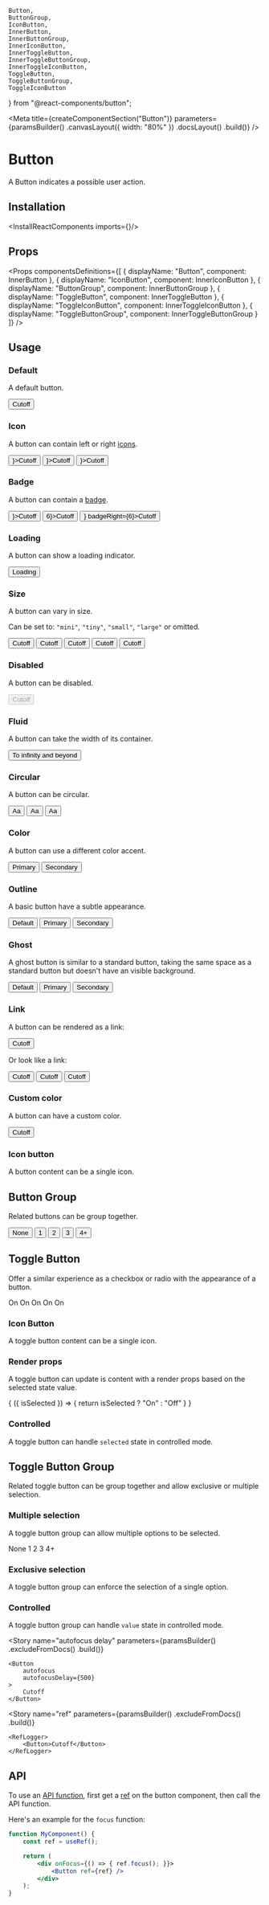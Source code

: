     Button,
    ButtonGroup,
    IconButton,
    InnerButton,
    InnerButtonGroup,
    InnerIconButton,
    InnerToggleButton,
    InnerToggleButtonGroup,
    InnerToggleIconButton,
    ToggleButton,
    ToggleButtonGroup,
    ToggleIconButton
} from "@react-components/button";

<Meta
    title={createComponentSection("Button")}
    parameters={paramsBuilder()
        .canvasLayout({ width: "80%" })
        .docsLayout(<ReactComponentsLayout sourcePath="/packages/react-components/src/button/src" />)
        .build()}
/>

# Button

A Button indicates a possible user action.

## Installation

<InstallReactComponents imports={<Imports />}/>

## Props

<Props
    componentsDefinitions={[
        { displayName: "Button", component: InnerButton },
        { displayName: "IconButton", component: InnerIconButton },
        { displayName: "ButtonGroup", component: InnerButtonGroup },
        { displayName: "ToggleButton", component: InnerToggleButton },
        { displayName: "ToggleIconButton", component: InnerToggleIconButton },
        { displayName: "ToggleButtonGroup", component: InnerToggleButtonGroup }
    ]}
/>

## Usage

### Default

A default button.

<Preview>
    <Story name="default">
        <Button>Cutoff</Button>
    </Story>
</Preview>

### Icon

A button can contain left or right [icons](?path=/docs/materials-icons--page).

<Preview>
    <Story name="icon">
        <Stack>
            <Button iconLeft={<LightbulbIcon />}>Cutoff</Button>
            <Button iconRight={<EditIcon />}>Cutoff</Button>
            <Button iconRight={<IconGroup><WarningIcon /><InfoIcon /></IconGroup>}>Cutoff</Button>
        </Stack>
    </Story>
</Preview>

### Badge

A button can contain a [badge](?path=/story/components-badge--default-story).

<Preview>
    <Story name="badge">
        <Stack>
            <Button badgeLeft={<Badge variant="dot" />}>Cutoff</Button>
            <Button badgeRight={<Badge>6</Badge>}>Cutoff</Button>
            <Button badgeLeft={<Badge variant="dot" />} badgeRight={<Badge>6</Badge>}>Cutoff</Button>
        </Stack>
    </Story>
</Preview>

### Loading

A button can show a loading indicator.

<Preview>
    <Story name="loading">
        <Button loading>Loading</Button>
    </Story>
</Preview>

### Size

A button can vary in size.

Can be set to: `"mini"`, `"tiny"`, `"small"`, `"large"` or omitted.

<Preview>
    <Story name="size">
        <Stack align="end">
            <Button size="mini">Cutoff</Button>
            <Button size="tiny">Cutoff</Button>
            <Button size="small">Cutoff</Button>
            <Button >Cutoff</Button>
            <Button size="large">Cutoff</Button>
        </Stack>
    </Story>
</Preview>

### Disabled

A button can be disabled.

<Preview>
    <Story name="disabled">
        <Button disabled>Cutoff</Button>
    </Story>
</Preview>

### Fluid

A button can take the width of its container.

<Preview>
    <Story name="fluid">
        <Button fluid>To infinity and beyond</Button>
    </Story>
</Preview>

### Circular

A button can be circular.

<Preview>
    <Story name="circular">
        <Stack align="end">
            <Button circular size="small">Aa</Button>
            <Button circular>Aa</Button>
            <Button circular size="large">Aa</Button>
        </Stack>
    </Story>
</Preview>

### Color

A button can use a different color accent.

<Preview>
    <Story name="color">
        <Stack>
            <Button color="primary">Primary</Button>
            <Button color="secondary">Secondary</Button>
        </Stack>
    </Story>
</Preview>

### Outline

A basic button have a subtle appearance.

<Preview>
    <Story name="outline">
        <Stack>
            <Button variant="outline">Default</Button>
            <Button variant="outline" color="primary">Primary</Button>
            <Button variant="outline" color="secondary">Secondary</Button>
        </Stack>
    </Story>
</Preview>

### Ghost

A ghost button is similar to a standard button, taking the same space as a standard button but doesn't have an visible background.

<Preview>
    <Story name="ghost">
        <Stack>
            <Button variant="ghost">Default</Button>
            <Button variant="ghost" color="primary">Primary</Button>
            <Button variant="ghost" color="secondary">Secondary</Button>
        </Stack>
    </Story>
</Preview>

### Link

A button can be rendered as a link:

<Preview>
    <Story name="as anchor">
        <Button as="a" href="https://sharegate.com" target="_blank">Cutoff</Button>
    </Story>
</Preview>

Or look like a link:

<Preview>
    <Story name="link">
        <Stack>
            <Button variant="link">Cutoff</Button>
            <Button variant="link" color="primary">Cutoff</Button>
            <Button variant="link" color="secondary">Cutoff</Button>
        </Stack>
    </Story>
</Preview>

### Custom color

A button can have a custom color.

<Preview>
    <Story name="custom color">
        <Button
            style={{
                backgroundColor: "#FFF6E7",
                color: "var(--marine-500)",
                boxShadow: "0px 0px 0px 1px #FEE9C3 inset"
            }}
        >
            Cutoff
        </Button>
    </Story>
</Preview>

<CustomColorHover />

### Icon button

A button content can be a single icon.

<Preview>
    <Story name="icon button">
        <Stack spacing={12}>
            <Stack align="end">
                <IconButton size="mini"><AddIcon /></IconButton>
                <IconButton size="tiny"><AddIcon /></IconButton>
                <IconButton size="small"><AddIcon /></IconButton>
                <IconButton><AddIcon /></IconButton>
                <IconButton size="large"><AddIcon /></IconButton>
            </Stack>
            <Stack align="end">
                <IconButton circular size="mini"><AddIcon /></IconButton>
                <IconButton circular size="tiny"><AddIcon /></IconButton>
                <IconButton circular size="small"><AddIcon /></IconButton>
                <IconButton circular><AddIcon /></IconButton>
                <IconButton circular size="large"><AddIcon /></IconButton>
            </Stack>
        </Stack>
    </Story>
</Preview>

## Button Group

Related buttons can be group together.

<Preview>
    <Story name="button group">
        <ButtonGroup>
            <Button variant="outline">None</Button>
            <Button variant="outline" circular>1</Button>
            <Button variant="outline" circular>2</Button>
            <Button variant="outline" circular>3</Button>
            <Button variant="outline" circular>4+</Button>
        </ButtonGroup>
    </Story>
</Preview>

## Toggle Button

Offer a similar experience as a checkbox or radio with the appearance of a button.

<Preview>
    <Story name="toggle button">
        <Stack>
            <ToggleButton value="isActive" variant="outline" color="primary" size="mini" onChange={logToggleChange}>On</ToggleButton>
            <ToggleButton value="isActive" variant="outline" color="primary" size="tiny" onChange={logToggleChange}>On</ToggleButton>
            <ToggleButton value="isActive" variant="outline" color="primary" size="small" onChange={logToggleChange}>On</ToggleButton>
            <ToggleButton value="isActive" variant="outline" color="primary" onChange={logToggleChange}>On</ToggleButton>
            <ToggleButton value="isActive" variant="outline" color="primary" size="large" onChange={logToggleChange}>On</ToggleButton>
        </Stack>
    </Story>
</Preview>

### Icon Button

A toggle button content can be a single icon.

<Preview>
    <Story name="toggle icon button">
        <Stack>
            <ToggleIconButton value="isActive" variant="outline" color="primary" circular size="mini" onChange={logToggleChange}>
                <CheckIcon />
            </ToggleIconButton>
            <ToggleIconButton value="isActive" variant="outline" color="primary" circular size="tiny" onChange={logToggleChange}>
                <CheckIcon />
            </ToggleIconButton>
            <ToggleIconButton value="isActive" variant="outline" color="primary" circular size="small" onChange={logToggleChange}>
                <CheckIcon />
            </ToggleIconButton>
            <ToggleIconButton value="isActive" variant="outline" color="primary" circular onChange={logToggleChange}>
                <CheckIcon />
            </ToggleIconButton>
            <ToggleIconButton value="isActive" variant="outline" color="primary" circular size="large" onChange={logToggleChange}>
                <CheckIcon />
            </ToggleIconButton>
        </Stack>
    </Story>
</Preview>

### Render props

A toggle button can update is content with a render props based on the selected state value.

<Preview>
    <Story name="toggle icon render props">
        <ToggleButton
            value="isActive"
            onChange={logToggleChange}
        >
            {
                ({ isSelected }) => {
                    return isSelected ? "On" : "Off"
                }
            }
        </ToggleButton>
    </Story>
</Preview>

### Controlled

A toggle button can handle `selected` state in controlled mode.

<FilePreview filePath="/button/stories/ControlledToggleButton">
    <ControlledToggleButton />
</FilePreview>

## Toggle Button Group

Related toggle button can be group together and allow exclusive or multiple selection.

### Multiple selection

A toggle button group can allow multiple options to be selected.

<Preview>
    <Story name="toggle button group multiple">
        <ToggleButtonGroup onChange={logToggleChange}>
            <ToggleButton value="none" variant="outline">None</ToggleButton>
            <ToggleButton value="1" variant="outline" circular>1</ToggleButton>
            <ToggleButton value="2" variant="outline" circular>2</ToggleButton>
            <ToggleButton value="3" variant="outline" circular>3</ToggleButton>
            <ToggleButton value="4+" variant="outline" circular>4+</ToggleButton>
        </ToggleButtonGroup>
    </Story>
</Preview>

### Exclusive selection

A toggle button group can enforce the selection of a single option.

<Preview>
    <Story name="toggle button group exclusive">
        <ToggleButtonGroup
            exclusive
            onChange={logToggleChange}
        >
            <ToggleIconButton value="on" variant="outline" circular>
                <NotificationIcon />
            </ToggleIconButton>
            <ToggleIconButton value="off" variant="outline" circular>
                <NotificationOffIcon />
            </ToggleIconButton>
        </ToggleButtonGroup>
    </Story>
</Preview>

### Controlled

A toggle button group can handle `value` state in controlled mode.

<FilePreview filePath="/button/stories/ControlledToggleButtonGroup">
    <ControlledToggleButtonGroup />
</FilePreview>

<Story
    name="autofocus delay"
    parameters={paramsBuilder()
        .excludeFromDocs()
        .build()}
>
    <Button
        autofocus
        autofocusDelay={500}
    >
        Cutoff
    </Button>
</Story>

<Story
    name="ref"
    parameters={paramsBuilder()
        .excludeFromDocs()
        .build()}
>
    <RefLogger>
        <Button>Cutoff</Button>
    </RefLogger>
</Story>

## API

To use an [API function](https://developer.mozilla.org/en-US/docs/Web/API/HTMLOrForeignElement#Methods), first get a [ref](https://reactjs.org/docs/refs-and-the-dom.html) on the button component, then call the API function.

Here's an example for the `focus` function:

```jsx dark
function MyComponent() {
    const ref = useRef();

    return (
        <div onFocus={() => { ref.focus(); }}>
            <Button ref={ref} />
        </div>
    );
}
```
